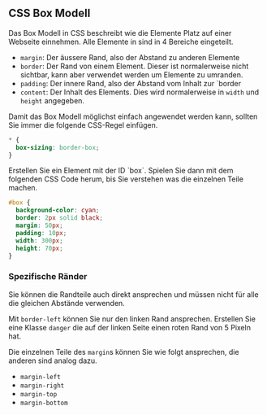 
<Chapter>

## CSS Box Modell

<section>

Das Box Modell in CSS beschreibt wie die Elemente Platz auf einer Webseite
einnehmen. Alle Elemente in sind in 4 Bereiche eingeteilt.

- `margin`: Der äussere Rand, also der Abstand zu anderen Elemente
- `border`: Der Rand von einem Element. Dieser ist normalerweise nicht sichtbar,
  kann aber verwendet werden um Elemente zu umranden.
- `padding`: Der innere Rand, also der Abstand vom Inhalt zur `border
- `content`: Der Inhalt des Elements. Dies wird normalerweise in `width` und
  `height` angegeben.

Damit das Box Modell möglichst einfach angewendet werden kann, sollten Sie immer
die folgende CSS-Regel einfügen.

```css
* {
  box-sizing: border-box;
}
```

</section>

<Example title="Aufgabe: Spielen mit dem Box-Modell">
  Erstellen Sie ein Element mit der ID `box`. Spielen Sie dann mit dem folgenden
  CSS Code herum, bis Sie verstehen was die einzelnen Teile machen.

```css
#box {
  background-color: cyan;
  border: 2px solid black;
  margin: 50px;
  padding: 10px;
  width: 300px;
  height: 70px;
}
```

</Example>

### Spezifische Ränder

Sie können die Randteile auch direkt ansprechen und müssen nicht für alle die
gleichen Abstände verwenden.

<Example title="Aufgabe: Farbiger Rand auf der linken Seite">

Mit `border-left` können Sie nur den linken Rand ansprechen. Erstellen Sie eine
Klasse `danger` die auf der linken Seite einen roten Rand von 5 Pixeln hat.

</Example>

<section>

Die einzelnen Teile des `margin`s können Sie wie folgt ansprechen, die anderen
sind analog dazu.

- `margin-left`
- `margin-right`
- `margin-top`
- `margin-bottom`

</section>

</Chapter>
